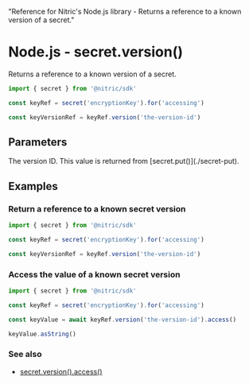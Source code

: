   "Reference for Nitric's Node.js library - Returns a reference to a known version of a secret."

# Node.js - secret.version()

Returns a reference to a known version of a secret.

```javascript
import { secret } from '@nitric/sdk'

const keyRef = secret('encryptionKey').for('accessing')

const keyVersionRef = keyRef.version('the-version-id')
```

## Parameters

<Properties>
  <Property name="version" required type="string">
    The version ID. This value is returned from [secret.put()](./secret-put).
  </Property>
</Properties>

## Examples

### Return a reference to a known secret version

```javascript
import { secret } from '@nitric/sdk'

const keyRef = secret('encryptionKey').for('accessing')

const keyVersionRef = keyRef.version('the-version-id')
```

### Access the value of a known secret version

```javascript
import { secret } from '@nitric/sdk'

const keyRef = secret('encryptionKey').for('accessing')

const keyValue = await keyRef.version('the-version-id').access()

keyValue.asString()
```

### See also

- [secret.version().access()](./secret-version-access)

